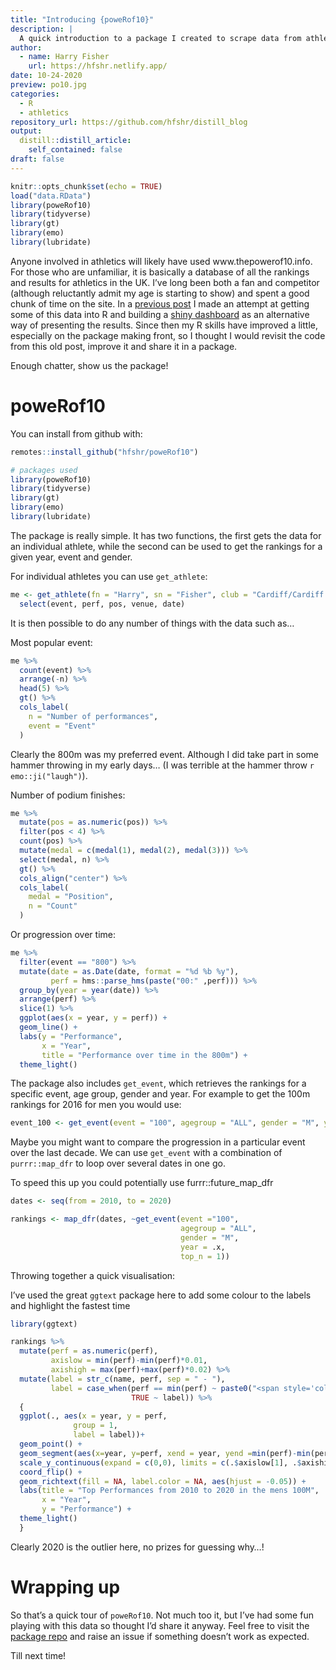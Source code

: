 ```yaml
---
title: "Introducing {poweRof10}"
description: |
  A quick introduction to a package I created to scrape data from athletics rankings website www.thepowerof10.info.
author:
  - name: Harry Fisher
    url: https://hfshr.netlify.app/
date: 10-24-2020
preview: po10.jpg
categories:
  - R
  - athletics
repository_url: https://github.com/hfshr/distill_blog  
output:
  distill::distill_article:
    self_contained: false
draft: false  
---
```


```r
knitr::opts_chunk$set(echo = TRUE)
load("data.RData")
library(poweRof10)
library(tidyverse)
library(gt)
library(emo)
library(lubridate)
```

Anyone involved in athletics will likely have used www.thepowerof10.info. For those who are unfamiliar, it is basically a database of all the rankings and results for athletics in the UK. I've long been both a fan and competitor (although reluctantly admit my age is starting to show) and spent a good chunk of time on the site. In a [previous post](https://hfshr.netlify.app/posts/2020-03-08-athletics-rankings/) I made an attempt at getting some of this data into R and building a [shiny dashboard](https://harryfish.shinyapps.io/resultsdashboard/) as an alternative way of presenting the results. Since then my R skills have improved a little, especially on the package making front, so I thought I would revisit the code from this old post, improve it and share it in a package. 

Enough chatter, show us the package!

# poweRof10

You can install from github with:

```r
remotes::install_github("hfshr/poweRof10")

# packages used
library(poweRof10)
library(tidyverse)
library(gt)
library(emo)
library(lubridate)
```

The package is really simple. It has two functions, the first gets the data for an individual athlete, while the second can be used to get the rankings for a given year, event and gender.

For individual athletes you can use `get_athlete`:

```r
me <- get_athlete(fn = "Harry", sn = "Fisher", club = "Cardiff/Cardiff Met Uni") %>% 
  select(event, perf, pos, venue, date) 
```

It is then possible to do any number of things with the data such as...

Most popular event:

```r
me %>% 
  count(event) %>% 
  arrange(-n) %>% 
  head(5) %>% 
  gt() %>% 
  cols_label(
    n = "Number of performances",
    event = "Event"
  )
```

Clearly the 800m was my preferred event. Although I did take part in some hammer throwing in my early days... (I was terrible at the hammer throw `r emo::ji("laugh")`). 

Number of podium finishes:

```r
me %>% 
  mutate(pos = as.numeric(pos)) %>% 
  filter(pos < 4) %>% 
  count(pos) %>% 
  mutate(medal = c(medal(1), medal(2), medal(3))) %>% 
  select(medal, n) %>% 
  gt() %>% 
  cols_align("center") %>% 
  cols_label(
    medal = "Position",
    n = "Count"
  )

```

Or progression over time:

```r
me %>% 
  filter(event == "800") %>% 
  mutate(date = as.Date(date, format = "%d %b %y"),
         perf = hms::parse_hms(paste("00:" ,perf))) %>% 
  group_by(year = year(date)) %>% 
  arrange(perf) %>% 
  slice(1) %>% 
  ggplot(aes(x = year, y = perf)) +
  geom_line() +
  labs(y = "Performance", 
       x = "Year",
       title = "Performance over time in the 800m") +
  theme_light()
```

The package also includes `get_event`, which retrieves the rankings for a specific event, age group, gender and year. For example to get the 100m rankings for 2016 for men you would use:

```r
event_100 <- get_event(event = "100", agegroup = "ALL", gender = "M", year = 2016, top_n = 20) 
```

Maybe you might want to compare the progression in a particular event over the last decade. We can use `get_event` with a combination of `purrr::map_dfr` to loop over several dates in one go.

<aside>

To speed this up you could potentially use furrr::future_map_dfr 

</aside>

```r

dates <- seq(from = 2010, to = 2020)

rankings <- map_dfr(dates, ~get_event(event ="100", 
                                      agegroup = "ALL", 
                                      gender = "M", 
                                      year = .x, 
                                      top_n = 1))

```

Throwing together a quick visualisation:

<aside>

I've used the great `ggtext` package here to add some colour to the labels and highlight the fastest time

</aside>

```r
library(ggtext)

rankings %>% 
  mutate(perf = as.numeric(perf),
         axislow = min(perf)-min(perf)*0.01,
         axishigh = max(perf)+max(perf)*0.02) %>% 
  mutate(label = str_c(name, perf, sep = " - "),
         label = case_when(perf == min(perf) ~ paste0("<span style='color:#D4AF37'>**", label, "**</span>"),
                           TRUE ~ label)) %>% 
  {
  ggplot(., aes(x = year, y = perf, 
              group = 1, 
              label = label))+
  geom_point() +
  geom_segment(aes(x=year, y=perf, xend = year, yend =min(perf)-min(perf)*0.01))+
  scale_y_continuous(expand = c(0,0), limits = c(.$axislow[1], .$axishigh[1])) +
  coord_flip() +
  geom_richtext(fill = NA, label.color = NA, aes(hjust = -0.05)) +
  labs(title = "Top Performances from 2010 to 2020 in the mens 100M",
       x = "Year",
       y = "Performance") +
  theme_light() 
  }

```

Clearly 2020 is the outlier here, no prizes for guessing why...! 

# Wrapping up

So that's a quick tour of `poweRof10`. Not much too it, but I've had some fun playing with this data so thought I'd share it anyway. Feel free to visit the [package repo](https://github.com/hfshr/poweRof10) and raise an issue if something doesn't work as expected.

Till next time!

